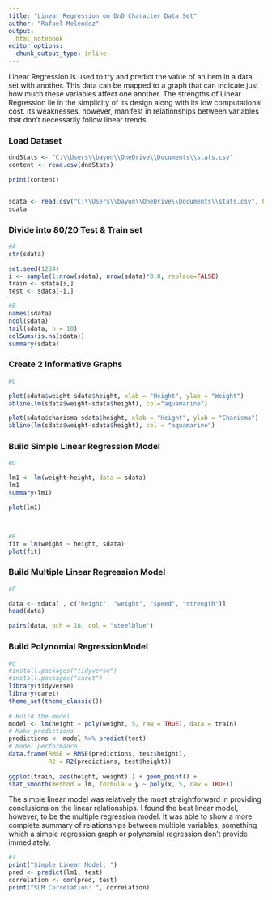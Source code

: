 ---
title: "Linear Regression on DnD Character Data Set"
author: "Rafael Melendez"
output:
  html_notebook
editor_options:
  chunk_output_type: inline
---

Linear Regression is used to try and predict the value of an item in a data
set with another. This data can be mapped to a graph that can indicate just
how much these variables affect one another. The strengths of Linear Regression
lie in the simplicity of its design along with its low computational cost. 
Its weaknesses, however, manifest in relationships between variables that don't 
necessarily follow linear trends.

### Load Dataset

```{r}
dndStats <- "C:\\Users\\bayon\\OneDrive\\Documents\\stats.csv"
content <- read.csv(dndStats)

print(content)


sdata <- read.csv("C:\\Users\\bayon\\OneDrive\\Documents\\stats.csv", header = TRUE, sep = ",")
sdata
```

### Divide into 80/20 Test & Train set
```{r}
#A
str(sdata)

set.seed(1234)
i <- sample(1:nrow(sdata), nrow(sdata)*0.8, replace=FALSE)
train <- sdata[i,]
test <- sdata[-i,]

#B
names(sdata)
ncol(sdata)
tail(sdata, n = 10)
colSums(is.na(sdata))
summary(sdata)
```

### Create 2 Informative Graphs
```{r}
#C

plot(sdata$weight~sdata$height, xlab = "Height", ylab = "Weight")
abline(lm(sdata$weight~sdata$height), col="aquamarine")

plot(sdata$charisma~sdata$height, xlab = "Height", ylab = "Charisma")
abline(lm(sdata$weight~sdata$height), col = "aquamarine")
```

### Build Simple Linear Regression Model
```{r}
#D

lm1 <- lm(weight~height, data = sdata)
lm1
summary(lm1)

plot(lm1)



#E
fit = lm(weight ~ height, sdata)
plot(fit)
```

### Build Multiple Linear Regression Model
```{r}
#F

data <- sdata[ , c("height", "weight", "speed", "strength")]
head(data)

pairs(data, pch = 18, col = "steelblue")
```

### Build Polynomial RegressionModel
```{r}
#G
#install.packages("tidyverse")
#install.packages("caret")
library(tidyverse)
library(caret)
theme_set(theme_classic())
 
# Build the model
model <- lm(height ~ poly(weight, 5, raw = TRUE), data = train)
# Make predictions
predictions <- model %>% predict(test)
# Model performance
data.frame(RMSE = RMSE(predictions, test$height),
           R2 = R2(predictions, test$height))
   
ggplot(train, aes(height, weight) ) + geom_point() +
stat_smooth(method = lm, formula = y ~ poly(x, 5, raw = TRUE))

```

The simple linear model was relatively the most straightforward in providing 
conclusions on the linear relationships. I found the best linear model, however, 
to be the multiple regression model. It was able to show a more complete summary
of relationships between multiple variables, something which a simple regression
graph or polynomial regression don't provide immediately.

```{r}
#I
print("Simple Linear Model: ")
pred <- predict(lm1, test)
correlation <- cor(pred, test)
print("SLM Correlation: ", correlation)

```

